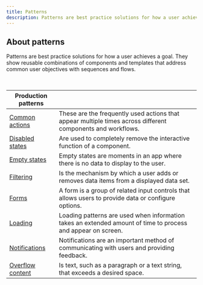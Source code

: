 ```yaml
---
title: Patterns
description: Patterns are best practice solutions for how a user achieves a goal. They show reusable combinations of components and templates that address common user objectives with sequences and flows.
---
```


## About patterns

Patterns are best practice solutions for how a user achieves a goal. They show reusable combinations of components and templates that address common user objectives with sequences and flows.

<br />

| Production patterns                             |                                                                                                              |
| ----------------------------------------------- | ------------------------------------------------------------------------------------------------------------ |
| [Common actions](/patterns/common-actions)      | These are the frequently used actions that appear multiple times across different components and workflows.  |
| [Disabled states](/patterns/disabled-states)    | Are used to completely remove the interactive function of a component.                                       |
| [Empty states](/patterns/empty-states-pattern)  | Empty states are moments in an app where there is no data to display to the user.                            |
| [Filtering](/patterns/filtering)                | Is the mechanism by which a user adds or removes data items from a displayed data set.                       |
| [Forms](/patterns/forms-pattern)                | A form is a group of related input controls that allows users to provide data or configure options.          |
| [Loading](/patterns/loading)                    | Loading patterns are used when information takes an extended amount of time to process and appear on screen. |
| [Notifications](/patterns/notification-pattern) | Notifications are an important method of communicating with users and providing feedback.                    |
| [Overflow content](/patterns/overflow-content)  | Is text, such as a paragraph or a text string, that exceeds a desired space.                                 |
